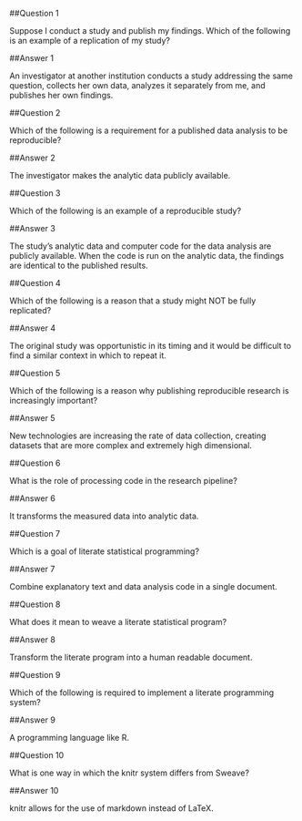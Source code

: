 ##Question 1

Suppose I conduct a study and publish my findings. Which of the following is an example of a replication of my study?

##Answer 1

An investigator at another institution conducts a study addressing the same question, collects her own data, analyzes it separately from me, and publishes her own findings.

##Question 2

Which of the following is a requirement for a published data analysis to be reproducible?

##Answer 2

The investigator makes the analytic data publicly available.

##Question 3

Which of the following is an example of a reproducible study?

##Answer 3

The study's analytic data and computer code for the data analysis are publicly available. When the code is run on the analytic data, the findings are identical to the published results.

##Question 4

Which of the following is a reason that a study might NOT be fully replicated?

##Answer 4

The original study was opportunistic in its timing and it would be difficult to find a similar context in which to repeat it.

##Question 5

Which of the following is a reason why publishing reproducible research is increasingly important?

##Answer 5

New technologies are increasing the rate of data collection, creating datasets that are more complex and extremely high dimensional.

##Question 6

What is the role of processing code in the research pipeline?

##Answer 6

It transforms the measured data into analytic data.

##Question 7

Which is a goal of literate statistical programming?

##Answer 7

Combine explanatory text and data analysis code in a single document.

##Question 8

What does it mean to weave a literate statistical program?

##Answer 8

Transform the literate program into a human readable document.

##Question 9

Which of the following is required to implement a literate programming system?

##Answer 9

A programming language like R.

##Question 10

What is one way in which the knitr system differs from Sweave?

##Answer 10

knitr allows for the use of markdown instead of LaTeX. 
